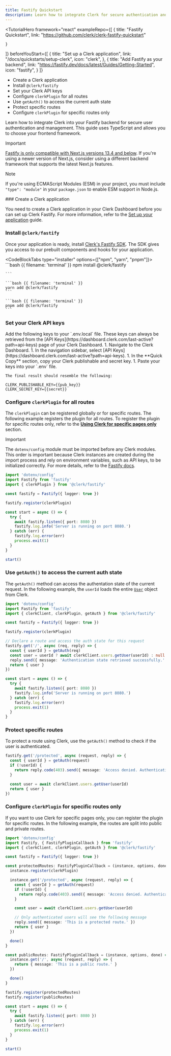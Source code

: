 ```yaml
---
title: Fastify Quickstart
description: Learn how to integrate Clerk for secure authentication and user management into your application using a Fastify backend.
---
```


<TutorialHero
  framework="react"
  exampleRepo={[
    {
      title: "Fastify Quickstart",
      link: "https://github.com/clerk/clerk-fastify-quickstart"

    }
  ]}
  beforeYouStart={[
    {
      title: "Set up a Clerk application",
      link: "/docs/quickstarts/setup-clerk",
      icon: "clerk",
    },    {
      title: "Add Fastify as your backend",
      link: "https://fastify.dev/docs/latest/Guides/Getting-Started",
      icon: "fastify",
    }
  ]}
>
  - Create a Clerk application
  - Install `@clerk/fastify`
  - Set your Clerk API keys
  - Configure `clerkPlugin` for all routes
  - Use `getAuth()` to access the current auth state
  - Protect specific routes
  - Configure `clerkPlugin` for specific routes only
</TutorialHero>

Learn how to integrate Clerk into your Fastify backend for secure user authentication and management. This guide uses TypeScript and allows you to choose your frontend framework.

> [!IMPORTANT]
> [Fastify is only compatible with Next.js versions 13.4 and below](https://github.com/fastify/fastify-nextjs). If you're using a newer version of Next.js, consider using a different backend framework that supports the latest Next.js features.

> [!NOTE]
> If you're using ECMAScript Modules (ESM) in your project, you must include `"type": "module"` in your `package.json` to enable ESM support in Node.js.

<Steps>
  ### Create a Clerk application

  You need to create a Clerk application in your Clerk Dashboard before you can set up Clerk Fastify. For more information, refer to the [Set up your application](/docs/quickstarts/setup-clerk) guide.

  ### Install `@clerk/fastify`

  Once your application is ready, install [Clerk's Fastify SDK](https://github.com/clerk/javascript/tree/main/packages/fastify). The SDK gives you access to our prebuilt components and hooks for your application.

  <CodeBlockTabs type="installer" options={["npm", "yarn", "pnpm"]}>
    ```bash {{ filename: 'terminal' }}
    npm install @clerk/fastify

    ```

    ```bash {{ filename: 'terminal' }}
    yarn add @clerk/fastify
    ```

    ```bash {{ filename: 'terminal' }}
    pnpm add @clerk/fastify
    ```
  </CodeBlockTabs>

  ### Set your Clerk API keys

  <SignedIn>
    Add the following keys to your `.env.local` file. These keys can always be retrieved from the [API Keys](https://dashboard.clerk.com/last-active?path=api-keys) page of your Clerk Dashboard.
  </SignedIn>

  <SignedOut>
    1. Navigate to the Clerk Dashboard.
    1. In the navigation sidebar, select [API Keys](https://dashboard.clerk.com/last-active?path=api-keys).
    1. In the **Quick Copy** section, copy your Clerk publishable and secret key.
    1. Paste your keys into your `.env` file.

    The final result should resemble the following:
  </SignedOut>

  ```env {{ filename: '.env' }}
  CLERK_PUBLISHABLE_KEY={{pub_key}}
  CLERK_SECRET_KEY={{secret}}
  ```

  ### Configure `clerkPlugin` for all routes

  The `clerkPlugin` can be registered globally or for specific routes. The following example registers the plugin for all routes. To register the plugin for specific routes only, refer to the [**Using Clerk for specific pages only**](/docs/quickstarts/fastify#using-clerk-for-specific-routes-only) section.

  > [!IMPORTANT]
  > The `dotenv/config` module must be imported before any Clerk modules. This order is important because Clerk instances are created during the import process and rely on environment variables, such as API keys, to be initialized correctly. For more details, refer to the [Fastify docs](https://fastify.dev/docs/latest/Guides/Getting-Started/#loading-order-of-your-plugins).

  ```ts {{ filename: 'index.ts' }}
  import 'dotenv/config'
  import Fastify from 'fastify'
  import { clerkPlugin } from '@clerk/fastify'

  const fastify = Fastify({ logger: true })

  fastify.register(clerkPlugin)

  const start = async () => {
    try {
      await fastify.listen({ port: 8080 })
      fastify.log.info('Server is running on port 8080.')
    } catch (err) {
      fastify.log.error(err)
      process.exit(1)
    }
  }

  start()
  ```

  ### Use `getAuth()` to access the current auth state

  The `getAuth()` method can access the authentation state of the current request. In the following example, the `userId` loads the entire [`User`](/docs/references/javascript/user/user) object from Clerk.

  ```ts {{ filename: 'index.ts', mark: [3, [9, 15]] }}
  import 'dotenv/config'
  import Fastify from 'fastify'
  import { clerkClient, clerkPlugin, getAuth } from '@clerk/fastify'

  const fastify = Fastify({ logger: true })

  fastify.register(clerkPlugin)

  // Declare a route and access the auth state for this request
  fastify.get('/', async (req, reply) => {
    const { userId } = getAuth(req)
    const user = userId ? await clerkClient.users.getUser(userId) : null
    reply.send({ message: 'Authentication state retrieved successfully.' })
    return { user }
  })

  const start = async () => {
    try {
      await fastify.listen({ port: 8080 })
      fastify.log.info('Server is running on port 8080.')
    } catch (err) {
      fastify.log.error(err)
      process.exit(1)
    }
  }
  ```

  ### Protect specific routes

  To protect a route using Clerk, use the `getAuth()` method to check if the user is authenticated.

  ```ts {{ filename: 'index.ts' }}
  fastify.get('/protected', async (request, reply) => {
    const { userId } = getAuth(request)
    if (!userId) {
      return reply.code(403).send({ message: 'Access denied. Authentication required.' })
    }

    const user = await clerkClient.users.getUser(userId)
    return { user }
  })
  ```
</Steps>

### Configure `clerkPlugin` for specific routes only

If you want to use Clerk for specific pages only, you can register the plugin for specific routes. In the following example, the routes are split into public and private routes.

```ts {{ filename: 'index.ts' }}
import 'dotenv/config'
import Fastify, { FastifyPluginCallback } from 'fastify'
import { clerkClient, clerkPlugin, getAuth } from '@clerk/fastify'

const fastify = Fastify({ logger: true })

const protectedRoutes: FastifyPluginCallback = (instance, options, done) => {
  instance.register(clerkPlugin)

  instance.get('/protected', async (request, reply) => {
    const { userId } = getAuth(request)
    if (!userId) {
      return reply.code(403).send({ message: 'Access denied. Authentication required.' })
    }

    const user = await clerkClient.users.getUser(userId)

    // Only authenticated users will see the following message
    reply.send({ message: 'This is a protected route.' })
    return { user }
  })

  done()
}

const publicRoutes: FastifyPluginCallback = (instance, options, done) => {
  instance.get('/', async (request, reply) => {
    return { message: 'This is a public route.' }
  })

  done()
}

fastify.register(protectedRoutes)
fastify.register(publicRoutes)

const start = async () => {
  try {
    await fastify.listen({ port: 8080 })
  } catch (err) {
    fastify.log.error(err)
    process.exit(1)
  }
}

start()
```
